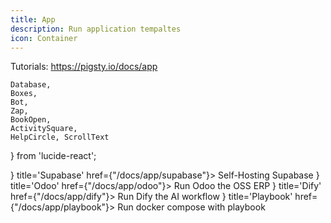```yaml
---
title: App
description: Run application tempaltes
icon: Container
---
```


Tutorials: https://pigsty.io/docs/app

    Database,
    Boxes,
    Bot,
    Zap,
    BookOpen,
    ActivitySquare,
    HelpCircle, ScrollText
} from 'lucide-react';


<Cards>
    <Card icon={<Zap className="text-emerald-600" />} title='Supabase' href={"/docs/app/supabase"}>
        Self-Hosting Supabase
    </Card>
    <Card icon={<Boxes className="text-yellow-600" />} title='Odoo' href={"/docs/app/odoo"}>
        Run Odoo the OSS ERP
    </Card>
    <Card icon={<Bot className="text-purple-600" />} title='Dify' href={"/docs/app/dify"}>
        Run Dify the AI workflow
    </Card>
    <Card icon={<ScrollText className="text-blue-500" />} title='Playbook' href={"/docs/app/playbook"}>
        Run docker compose with playbook
    </Card>
</Cards>
